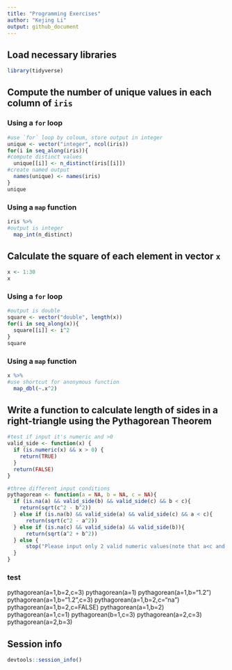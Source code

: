 ```yaml
---
title: "Programming Exercises"
author: "Kejing Li"
output: github_document
---
```


## Load necessary libraries

```r
library(tidyverse)
```

## Compute the number of unique values in each column of `iris`

### Using a `for` loop

```r
#use `for` loop by coloum, store output in integer
unique <- vector("integer", ncol(iris))
for(i in seq_along(iris)){
#compute distinct values
  unique[[i]] <- n_distinct(iris[[i]])
#create named output
  names(unique) <- names(iris)
}
unique

```

### Using a `map` function

```r
iris %>%
#output is integer
  map_int(n_distinct)
```

## Calculate the square of each element in vector `x`

```r
x <- 1:30
x
```

### Using a `for` loop

```r
#output is double
square <- vector("double", length(x))
for(i in seq_along(x)){
  square[[i]] <- i^2
}
square
```

### Using a `map` function

```r
x %>%
#use shortcut for anonymous function
  map_dbl(~.x^2)
```

## Write a function to calculate length of sides in a right-triangle using the Pythagorean Theorem

```r
#test if input it's numeric and >0
valid_side <- function(x) {
  if (is.numeric(x) && x > 0) {
    return(TRUE)
  } 
  return(FALSE)
}

#three different input conditions  
pythagorean <- function(a = NA, b = NA, c = NA){
  if (is.na(a) && valid_side(b) && valid_side(c) && b < c){
    return(sqrt(c^2 - b^2))
  } else if (is.na(b) && valid_side(a) && valid_side(c) && a < c){
      return(sqrt(c^2 - a^2))
  } else if (is.na(c) && valid_side(a) && valid_side(b)){
      return(sqrt(a^2 + b^2))
  } else {
      stop("Please input only 2 valid numeric values(note that a<c and b<c)")
  }
}  
```

### test
pythagorean(a=1,b=2,c=3)
pythagorean(a=1)
pythagorean(a=1,b="1.2")
pythagorean(a=1,b="1.2",c=3)
pythagorean(a=1,b=2,c="na")
pythagorean(a=1,b=2,c=FALSE)
pythagorean(a=1,b=2)
pythagorean(a=1,c=1)
pythagorean(b=1,c=3)
pythagorean(a=2,c=3)
pythagorean(a=2,b=3)

## Session info

```r
devtools::session_info()
```


